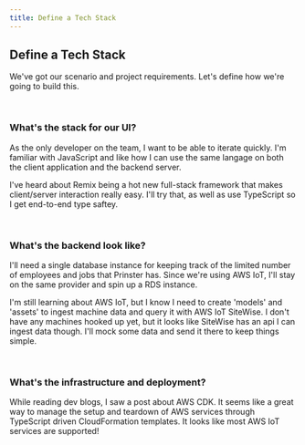 ```yaml
---
title: Define a Tech Stack
---
```


## Define a Tech Stack

We've got our scenario and project requirements. Let's define how we're going to
build this.

<br />

### What's the stack for our UI?

As the only developer on the team, I want to be able to iterate quickly. I'm
familiar with JavaScript and like how I can use the same langage on both the
client application and the backend server.

I've heard about Remix being a hot new full-stack framework that makes
client/server interaction really easy. I'll try that, as well as use TypeScript
so I get end-to-end type saftey.

<br />

### What's the backend look like?

I'll need a single database instance for keeping track of the limited number of
employees and jobs that Prinster has. Since we're using AWS IoT, I'll stay on
the same provider and spin up a RDS instance.

I'm still learning about AWS IoT, but I know I need to create 'models' and
'assets' to ingest machine data and query it with AWS IoT SiteWise. I don't have
any machines hooked up yet, but it looks like SiteWise has an api I can ingest
data though. I'll mock some data and send it there to keep things simple.

<br />

### What's the infrastructure and deployment?

While reading dev blogs, I saw a post about AWS CDK. It seems like a great way
to manage the setup and teardown of AWS services through TypeScript driven
CloudFormation templates. It looks like most AWS IoT services are supported!
